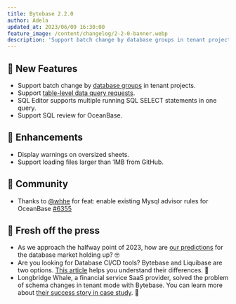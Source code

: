 ```yaml
---
title: Bytebase 2.2.0
author: Adela
updated_at: 2023/06/09 16:30:00
feature_image: /content/changelog/2-2-0-banner.webp
description: 'Support batch change by database groups in tenant projects; Support table-level data query requests; SQL Editor supports multiple running SQL SELECT statements in one query; Support SQL review for OceanBase.'
---
```



## 🚀 New Features

- Support batch change by [database groups](/change-database/batch-change/#change-databases-from-database-groups) in tenant projects.
- Support [table-level data query requests](/security/database-permission/query/#apply-for-querier-role-at-table-level).
- SQL Editor supports multiple running SQL SELECT statements in one query.
- Support SQL review for OceanBase.

## 🎄 Enhancements

- Display warnings on oversized sheets.
- Support loading files larger than 1MB from GitHub.

## 🎠 Community

- Thanks to [@whhe](https://github.com/whhe) for feat: enable existing Mysql advisor rules for OceanBase [#6355](https://github.com/bytebase/bytebase/pull/6355)

## 📰 Fresh off the press

- As we approach the halfway point of 2023, how are [our predictions](/blog/database-review-2022/) for the database market holding up? 🤓
- Are you looking for Database CI/CD tools? Bytebase and Liquibase are two options. [This article](/blog/bytebase-vs-liquibase/) helps you understand their differences. 👀
- Longbridge Whale, a financial service SaaS provider, solved the problem of schema changes in tenant mode with Bytebase. You can learn more about [their success story in case study](/blog/longbridge-case-study/). 🥳

<InstallUpgrade />
